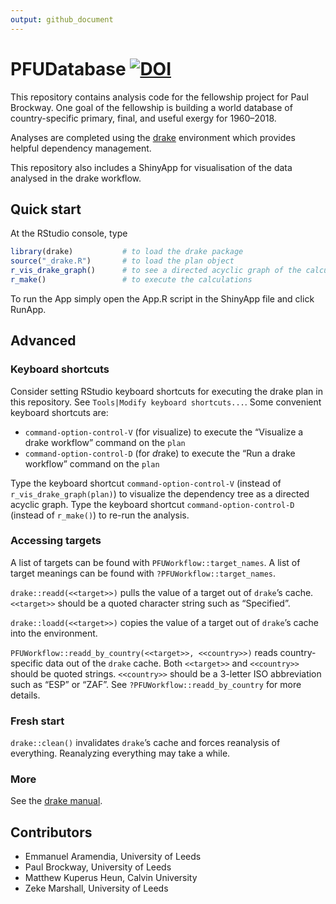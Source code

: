 ```yaml
---
output: github_document
---
```


<!-- *********** -->
<!-- Note: README.md is generated from README.Rmd.   -->
<!-- Be sure to edit README.Rmd and generate the README.md file by Cmd/Ctl-shift-K -->
<!-- *********** -->


# PFUDatabase [![DOI](https://zenodo.org/badge/DOI/10.5281/zenodo.5228375.svg)](https://doi.org/10.5281/zenodo.5228375)

This repository contains analysis code for the fellowship project for Paul Brockway.
One goal of the fellowship is building a world database of country-specific primary, final, and useful exergy 
for 1960--2018.

Analyses are completed using the [drake](https://github.com/ropensci/drake) environment
which provides helpful dependency management. 

This repository also includes a ShinyApp for visualisation of the data analysed in the drake workflow.

## Quick start

At the RStudio console, type

``` r
library(drake)           # to load the drake package   
source("_drake.R")       # to load the plan object
r_vis_drake_graph()      # to see a directed acyclic graph of the calculations that will take place   
r_make()                 # to execute the calculations
```

To run the App simply open the App.R script in the ShinyApp file and click RunApp.

## Advanced

### Keyboard shortcuts

Consider setting RStudio keyboard shortcuts for executing the drake plan in this repository.
See `Tools|Modify keyboard shortcuts...`.
Some convenient keyboard shortcuts are:

* `command-option-control-V` (for *v*isualize) to execute the "Visualize a drake workflow" command on the `plan`
* `command-option-control-D` (for *d*rake) to execute the "Run a drake workflow" command on the `plan`

Type the keyboard shortcut `command-option-control-V`
(instead of `r_vis_drake_graph(plan)`) 
to visualize the dependency tree as a directed acyclic graph.
Type the keyboard shortcut `command-option-control-D`
(instead of `r_make()`) to re-run the analysis.


### Accessing targets

A list of targets can be found with `PFUWorkflow::target_names`.
A list of target meanings can be found with `?PFUWorkflow::target_names`.

`drake::readd(<<target>>)` pulls the value of a target out of `drake`'s cache. 
`<<target>>` should be a quoted character string such as "Specified".

`drake::loadd(<<target>>)` copies the value of a target out of `drake`'s cache into the environment.

`PFUWorkflow::readd_by_country(<<target>>, <<country>>)` reads country-specific data out of the `drake` cache.
Both `<<target>>` and `<<country>>` should be quoted strings.
`<<country>>` should be a 3-letter ISO abbreviation such as "ESP" or "ZAF".
See `?PFUWorkflow::readd_by_country` for more details.


### Fresh start

`drake::clean()` invalidates `drake`'s cache and forces reanalysis of everything.
Reanalyzing everything may take a while.


### More

See the [drake manual](https://books.ropensci.org/drake/).


## Contributors

* Emmanuel Aramendia, University of Leeds
* Paul Brockway, University of Leeds
* Matthew Kuperus Heun, Calvin University
* Zeke Marshall, University of Leeds
